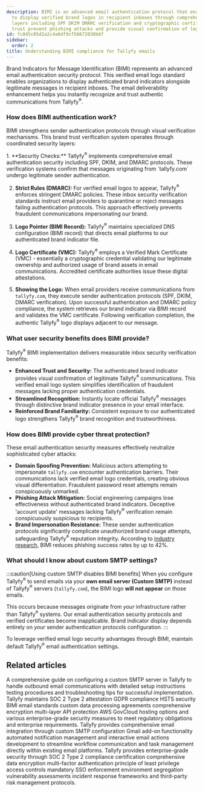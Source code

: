 ```yaml
---
description: BIMI is an advanced email authentication protocol that enables Tallyfy
  to display verified brand logos in recipient inboxes through comprehensive security
  layers including SPF DKIM DMARC verification and cryptographic certificates to enhance
  trust prevent phishing attacks and provide visual confirmation of legitimate communications.
id: fc045c05d2a2c4a0df9cf56672830b6f
sidebar:
  order: 2
title: Understanding BIMI compliance for Tallyfy emails
---
```



Brand Indicators for Message Identification (BIMI) represents an advanced email authentication security protocol. This verified email logo standard enables organizations to display authenticated brand indicators alongside legitimate messages in recipient inboxes. The email deliverability enhancement helps you instantly recognize and trust authentic communications from Tallyfy<sup>®</sup>.

### How does BIMI authentication work?

BIMI strengthens sender authentication protocols through visual verification mechanisms. This brand trust verification system operates through coordinated security layers:

<Steps>
1.  **Security Checks:**
    Tallyfy<sup>®</sup> implements comprehensive email authentication security including SPF, DKIM, and DMARC protocols. These verification systems confirm that messages originating from `tallyfy.com` undergo legitimate sender authentication.

2.  **Strict Rules (DMARC):**
    For verified email logos to appear, Tallyfy<sup>®</sup> enforces stringent DMARC policies. These inbox security verification standards instruct email providers to quarantine or reject messages failing authentication protocols. This approach effectively prevents fraudulent communications impersonating our brand.

3.  **Logo Pointer (BIMI Record):**
    Tallyfy<sup>®</sup> maintains specialized DNS configuration (BIMI record) that directs email platforms to our authenticated brand indicator file.

4.  **Logo Certificate (VMC):**
    Tallyfy<sup>®</sup> employs a Verified Mark Certificate (VMC) - essentially a cryptographic credential validating our legitimate ownership and authorized usage of brand assets in email communications. Accredited certificate authorities issue these digital attestations.

5.  **Showing the Logo:**
    When email providers receive communications from `tallyfy.com`, they execute sender authentication protocols (SPF, DKIM, DMARC verification). Upon successful authentication and DMARC policy compliance, the system retrieves our brand indicator via BIMI record and validates the VMC certificate. Following verification completion, the authentic Tallyfy<sup>®</sup> logo displays adjacent to our message.
</Steps>

### What user security benefits does BIMI provide?

Tallyfy<sup>®</sup> BIMI implementation delivers measurable inbox security verification benefits:

*   **Enhanced Trust and Security:** The authenticated brand indicator provides visual confirmation of legitimate Tallyfy<sup>®</sup> communications. This verified email logo system simplifies identification of fraudulent messages lacking proper authentication credentials.
*   **Streamlined Recognition:** Instantly locate official Tallyfy<sup>®</sup> messages through distinctive brand indicator presence in your email interface.
*   **Reinforced Brand Familiarity:** Consistent exposure to our authenticated logo strengthens Tallyfy<sup>®</sup> brand recognition and trustworthiness.

### How does BIMI provide cyber threat protection?

These email authentication security measures effectively neutralize sophisticated cyber attacks:

*   **Domain Spoofing Prevention:** Malicious actors attempting to impersonate `tallyfy.com` encounter authentication barriers. Their communications lack verified email logo credentials, creating obvious visual differentiation. Fraudulent password reset attempts remain conspicuously unmarked.
*   **Phishing Attack Mitigation:** Social engineering campaigns lose effectiveness without authenticated brand indicators. Deceptive 'account update' messages lacking Tallyfy<sup>®</sup> verification remain conspicuously suspicious to recipients.
*   **Brand Impersonation Resistance:** These sender authentication protocols significantly complicate unauthorized brand usage attempts, safeguarding Tallyfy<sup>®</sup> reputation integrity. According to [industry research](https://bimigroup.org/), BIMI reduces phishing success rates by up to 42%.

### What should I know about custom SMTP settings?

:::caution[Using custom SMTP disables BIMI benefits]
When you configure Tallyfy<sup>®</sup> to send emails via your **own email server (Custom SMTP)** instead of Tallyfy<sup>®</sup> servers (`tallyfy.com`), the BIMI logo **will not appear** on those emails.

This occurs because messages originate from *your* infrastructure rather than Tallyfy<sup>®</sup> systems. Our email authentication security protocols and verified certificates become inapplicable. Brand indicator display depends entirely on *your* sender authentication protocols configuration.
:::

To leverage verified email logo security advantages through BIMI, maintain default Tallyfy<sup>®</sup> email authentication settings.


## Related articles
<CardGrid>
<LinkTitleCard header="<b>Email > Set up custom SMTP sending</b>" href="/products/pro/integrations/email/how-to-set-up-custom-smtp-in-tallyfy/" > A comprehensive guide on configuring a custom SMTP server in Tallyfy to handle outbound email communications with detailed setup instructions testing procedures and troubleshooting tips for successful implementation. </LinkTitleCard>
<LinkTitleCard header="<b>Miscellaneous > Terms & legals</b>" href="/products/pro/miscellaneous/terms-legals/" > Tallyfy maintains SOC 2 Type 2 attestation GDPR compliance HSTS security BIMI email standards custom data processing agreements comprehensive encryption multi-layer API protection AWS GovCloud hosting options and various enterprise-grade security measures to meet regulatory obligations and enterprise requirements. </LinkTitleCard>
<LinkTitleCard header="<b>Integrations > Email and SMTP</b>" href="/products/pro/integrations/email/" > Tallyfy provides comprehensive email integration through custom SMTP configuration Gmail add-on functionality automated notification management and interactive email actions development to streamline workflow communication and task management directly within existing email platforms. </LinkTitleCard>
<LinkTitleCard header="<b>Pro > Compliance</b>" href="/products/pro/compliance/" > Tallyfy provides enterprise-grade security through SOC 2 Type 2 compliance certification comprehensive data encryption multi-factor authentication principle of least privilege access controls mandatory SSO enforcement environment segregation vulnerability assessments incident response frameworks and third-party risk management protocols. </LinkTitleCard>
</CardGrid>